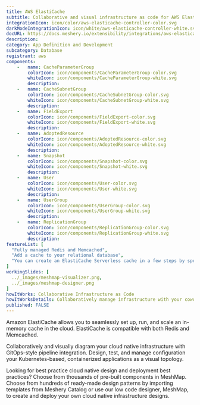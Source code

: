 ```yaml
---
title: AWS ElastiCache
subtitle: Collaborative and visual infrastructure as code for AWS ElastiCache
integrationIcon: icon/color/aws-elasticache-controller-color.svg
darkModeIntegrationIcon: icon/white/aws-elasticache-controller-white.svg
docURL: https://docs.meshery.io/extensibility/integrations/aws-elasticache-controller
description: 
category: App Definition and Development
subcategory: Database
registrant: aws
components: 
	-	name: CacheParameterGroup
		colorIcon: icon/components/CacheParameterGroup-color.svg
		whiteIcon: icon/components/CacheParameterGroup-white.svg
		description: 
	-	name: CacheSubnetGroup
		colorIcon: icon/components/CacheSubnetGroup-color.svg
		whiteIcon: icon/components/CacheSubnetGroup-white.svg
		description: 
	-	name: FieldExport
		colorIcon: icon/components/FieldExport-color.svg
		whiteIcon: icon/components/FieldExport-white.svg
		description: 
	-	name: AdoptedResource
		colorIcon: icon/components/AdoptedResource-color.svg
		whiteIcon: icon/components/AdoptedResource-white.svg
		description: 
	-	name: Snapshot
		colorIcon: icon/components/Snapshot-color.svg
		whiteIcon: icon/components/Snapshot-white.svg
		description: 
	-	name: User
		colorIcon: icon/components/User-color.svg
		whiteIcon: icon/components/User-white.svg
		description: 
	-	name: UserGroup
		colorIcon: icon/components/UserGroup-color.svg
		whiteIcon: icon/components/UserGroup-white.svg
		description: 
	-	name: ReplicationGroup
		colorIcon: icon/components/ReplicationGroup-color.svg
		whiteIcon: icon/components/ReplicationGroup-white.svg
		description: 
featureList: [
  "Fully managed Redis and Memcached",
  "Add a cache to your relational database",
  "You can create an ElastiCache Serverless cache in a few steps by specifying a cache name in Meshery"
]
workingSlides: [
  ../_images/meshmap-visualizer.png,
  ../_images/meshmap-designer.png
]
howItWorks: Collaborative Infrastructure as Code
howItWorksDetails: Collaboratively manage infrastructure with your coworkers synchronously sharing the same designs.
published: FALSE
---
```

<p>
Amazon ElastiCache allows you to seamlessly set up, run, and scale an in-memory cache in the cloud. ElastiCache is compatible with both Redis and Memcached.
</p>
<p>
    Collaboratively and visually diagram your cloud native infrastructure with GitOps-style pipeline integration. Design, test, and manage configuration your Kubernetes-based, containerized applications as a visual topology.
</p>
<p>
    Looking for best practice cloud native design and deployment best practices? Choose from thousands of pre-built components in MeshMap. Choose from hundreds of ready-made design patterns by importing templates from Meshery Catalog or use our low code designer, MeshMap, to create and deploy your own cloud native infrastructure designs.
</p>
